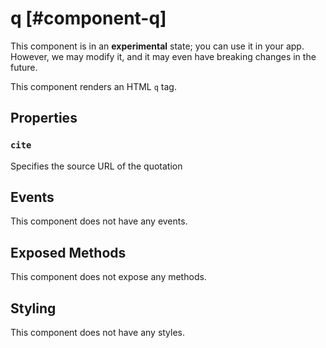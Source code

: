 
# q [#component-q]

<Callout type="warning" emoji="📔">This component is in an **experimental** state; you can use it in your app. However, we may modify it, and it may even have breaking changes in the future.</Callout>

This component renders an HTML `q` tag.



## Properties

### `cite`

Specifies the source URL of the quotation

## Events

This component does not have any events.

## Exposed Methods

This component does not expose any methods.

## Styling

This component does not have any styles.
